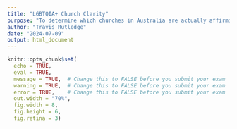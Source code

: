 ```yaml
---
title: "LGBTQIA+ Church Clarity"
purpose: "To determine which churches in Australia are actually affirming of queer people or not"
author: "Travis Rutledge"
date: "2024-07-09"
output: html_document
---
```


```r
knitr::opts_chunk$set(
  echo = TRUE,
  eval = TRUE,
  message = TRUE,  # Change this to FALSE before you submit your exam
  warning = TRUE,  # Change this to FALSE before you submit your exam
  error = TRUE,    # Change this to FALSE before you submit your exam
  out.width = "70%",
  fig.width = 8, 
  fig.height = 6,
  fig.retina = 3)
```

```r

```

